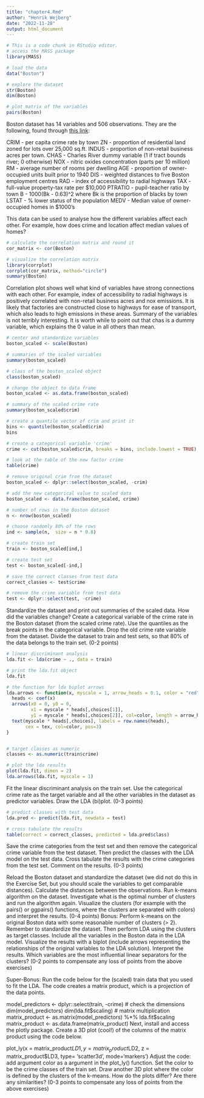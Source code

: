 ```yaml
---
title: "chapter4.Rmd"
author: "Henrik Wejberg"
date: "2022-11-28"
output: html_document
---
```



```r
# This is a code chunk in RStudio editor.
# access the MASS package
library(MASS)

# load the data
data("Boston")

# explore the dataset
str(Boston)
dim(Boston)

# plot matrix of the variables
pairs(Boston)

```

Boston dataset has 14 variables and 506 observations. They are the following, found through [this link](https://www.cs.toronto.edu/~delve/data/boston/bostonDetail.html): 

CRIM - per capita crime rate by town
ZN - proportion of residential land zoned for lots over 25,000 sq.ft.
INDUS - proportion of non-retail business acres per town.
CHAS - Charles River dummy variable (1 if tract bounds river; 0 otherwise)
NOX - nitric oxides concentration (parts per 10 million)
RM - average number of rooms per dwelling
AGE - proportion of owner-occupied units built prior to 1940
DIS - weighted distances to five Boston employment centres
RAD - index of accessibility to radial highways
TAX - full-value property-tax rate per $10,000
PTRATIO - pupil-teacher ratio by town
B - 1000(Bk - 0.63)^2 where Bk is the proportion of blacks by town
LSTAT - % lower status of the population
MEDV - Median value of owner-occupied homes in $1000's

This data can be used to analyse how the different variables affect each other. For example, how does crime and location affect median values of homes? 

```r
# calculate the correlation matrix and round it
cor_matrix <- cor(Boston) 

# visualize the correlation matrix
library(corrplot)
corrplot(cor_matrix, method="circle")
summary(Boston)

```

Correlation plot shows well what kind of variables have strong connections with each other. For example, index of accessibility to radial highways is positively correlated with non-retail business acres and nox emissions. It is likely that factories are constructed close to highways for ease of transport, which also leads to high emissions in these areas. Summary of the variables is not terribly interesting. It is worth while to point out that chas is a dummy variable, which explains the 0 value in all others than mean. 

```r
# center and standardize variables
boston_scaled <- scale(Boston)

# summaries of the scaled variables
summary(boston_scaled)

# class of the boston_scaled object
class(boston_scaled)

# change the object to data frame
boston_scaled <- as.data.frame(boston_scaled)

# summary of the scaled crime rate
summary(boston_scaled$crim)

# create a quantile vector of crim and print it
bins <- quantile(boston_scaled$crim)
bins

# create a categorical variable 'crime'
crime <- cut(boston_scaled$crim, breaks = bins, include.lowest = TRUE)

# look at the table of the new factor crime
table(crime)

# remove original crim from the dataset
boston_scaled <- dplyr::select(boston_scaled, -crim)

# add the new categorical value to scaled data
boston_scaled <- data.frame(boston_scaled, crime)

# number of rows in the Boston dataset 
n <- nrow(boston_scaled)

# choose randomly 80% of the rows
ind <- sample(n,  size = n * 0.8)

# create train set
train <- boston_scaled[ind,]

# create test set 
test <- boston_scaled[-ind,]

# save the correct classes from test data
correct_classes <- test$crime

# remove the crime variable from test data
test <- dplyr::select(test, -crime)

```

Standardize the dataset and print out summaries of the scaled data. How did the variables change? Create a categorical variable of the crime rate in the Boston dataset (from the scaled crime rate). Use the quantiles as the break points in the categorical variable. Drop the old crime rate variable from the dataset. Divide the dataset to train and test sets, so that 80% of the data belongs to the train set. (0-2 points)

```r
# linear discriminant analysis
lda.fit <- lda(crime ~ ., data = train)

# print the lda.fit object
lda.fit

# the function for lda biplot arrows
lda.arrows <- function(x, myscale = 1, arrow_heads = 0.1, color = "red", tex = 0.75, choices = c(1,2)){
  heads <- coef(x)
  arrows(x0 = 0, y0 = 0, 
         x1 = myscale * heads[,choices[1]], 
         y1 = myscale * heads[,choices[2]], col=color, length = arrow_heads)
  text(myscale * heads[,choices], labels = row.names(heads), 
       cex = tex, col=color, pos=3)
}


# target classes as numeric
classes <- as.numeric(train$crime)

# plot the lda results
plot(lda.fit, dimen = 2)
lda.arrows(lda.fit, myscale = 1) 

```

Fit the linear discriminant analysis on the train set. Use the categorical crime rate as the target variable and all the other variables in the dataset as predictor variables. Draw the LDA (bi)plot. (0-3 points)

```r

# predict classes with test data
lda.pred <- predict(lda.fit, newdata = test)

# cross tabulate the results
table(correct = correct_classes, predicted = lda.pred$class)

```

Save the crime categories from the test set and then remove the categorical crime variable from the test dataset. Then predict the classes with the LDA model on the test data. Cross tabulate the results with the crime categories from the test set. Comment on the results. (0-3 points)




Reload the Boston dataset and standardize the dataset (we did not do this in the Exercise Set, but you should scale the variables to get comparable distances). Calculate the distances between the observations. Run k-means algorithm on the dataset. Investigate what is the optimal number of clusters and run the algorithm again. Visualize the clusters (for example with the pairs() or ggpairs() functions, where the clusters are separated with colors) and interpret the results. (0-4 points)
Bonus: Perform k-means on the original Boston data with some reasonable number of clusters (> 2). Remember to standardize the dataset. Then perform LDA using the clusters as target classes. Include all the variables in the Boston data in the LDA model. Visualize the results with a biplot (include arrows representing the relationships of the original variables to the LDA solution). Interpret the results. Which variables are the most influential linear separators for the clusters? (0-2 points to compensate any loss of points from the above exercises)

Super-Bonus: Run the code below for the (scaled) train data that you used to fit the LDA. The code creates a matrix product, which is a projection of the data points.

model_predictors <- dplyr::select(train, -crime)
# check the dimensions
dim(model_predictors)
dim(lda.fit$scaling)
# matrix multiplication
matrix_product <- as.matrix(model_predictors) %*% lda.fit$scaling
matrix_product <- as.data.frame(matrix_product)
Next, install and access the plotly package. Create a 3D plot (cool!) of the columns of the matrix product using the code below.

plot_ly(x = matrix_product$LD1, y = matrix_product$LD2, z = matrix_product$LD3, type= 'scatter3d', mode='markers')
Adjust the code: add argument color as a argument in the plot_ly() function. Set the color to be the crime classes of the train set. Draw another 3D plot where the color is defined by the clusters of the k-means. How do the plots differ? Are there any similarities? (0-3 points to compensate any loss of points from the above exercises)